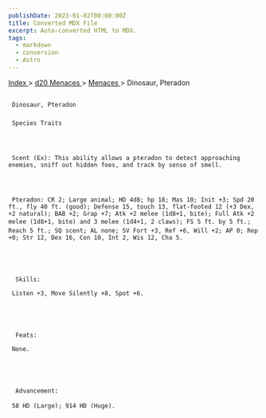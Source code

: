 ```yaml
---
publishDate: 2023-01-02T00:00:00Z
title: Converted MDX File
excerpt: Auto-converted HTML to MDX.
tags:
  - markdown
  - conversion
  - Astro
---
```







[
      Index
     ](-index)
     >
     [
      d20 Menaces
     ](menaces-d20-index)
     >
     [
      Menaces
     ](menaces-d20-menaces-index)
     > Dinosaur, Pteradon
    





## 
     Dinosaur, Pteradon
    


### 
     Species Traits
    



     Scent (Ex): This ability allows a pteradon to detect approaching enemies, sniff out hidden foes, and track by sense of smell.
    



     Pteradon: CR 2; Large animal; HD 4d8; hp 18; Mas 10; Init +3; Spd 20 ft., fly 40 ft. (good); Defense 15, touch 13, flat-footed 12 (+3 Dex, +2 natural); BAB +2; Grap +7; Atk +2 melee (1d8+1, bite); Full Atk +2 melee (1d8+1, bite) and 3 melee (1d4+1, 2 claws); FS 5 ft. by 5 ft.; Reach 5 ft.; SQ scent; AL none; SV Fort +3, Ref +6, Will +2; AP 0; Rep +0; Str 12, Dex 16, Con 10, Int 2, Wis 12, Cha 5.
    




      Skills:
     
     Listen +3, Move Silently +8, Spot +6.
    




      Feats:
     
     None.
    




      Advancement:
     
     58 HD (Large); 914 HD (Huge).
    




